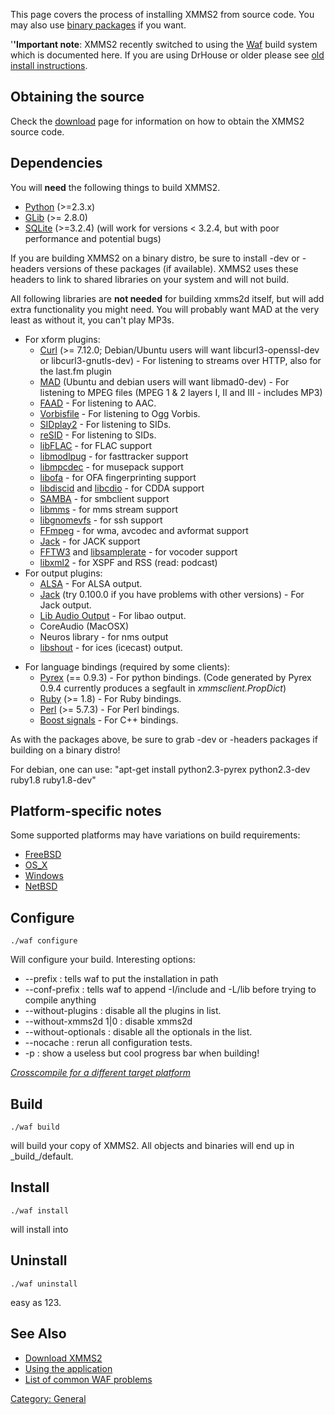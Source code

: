 This page covers the process of installing XMMS2 from source code. You may also use [[Download XMMS2#Binary_Packages | binary packages]] if you want.

'''''Important note''': XMMS2 recently switched to using the [[Waf]] build system which is documented here. If you are using DrHouse or older please see [[old install instructions]].

== Obtaining the source ==

Check the [[Download XMMS2 | download]] page for information on how to obtain the XMMS2 source code.

== Dependencies ==

You will '''need''' the following things to build XMMS2.

* [http://www.python.org/ Python] (>=2.3.x)
* [http://www.gtk.org/ GLib] (>= 2.8.0)
* [http://www.sqlite.org SQLite] (>=3.2.4) (will work for versions < 3.2.4, but with poor performance and potential bugs)

If you are building XMMS2 on a binary distro, be sure to install -dev or -headers versions of these packages (if available). XMMS2 uses these headers to link to shared libraries on your system and will not build.

All following libraries are '''not needed''' for building xmms2d itself, but will add extra functionality you might need. You will probably want MAD at the very least as without it, you can't play MP3s.

*For xform plugins:
** [http://curl.haxx.se Curl] (>= 7.12.0; Debian/Ubuntu users will want libcurl3-openssl-dev or libcurl3-gnutls-dev) - For listening to streams over HTTP, also for the last.fm plugin
** [http://www.underbit.com/products/mad/ MAD] (Ubuntu and debian users will want libmad0-dev) - For listening to MPEG files (MPEG 1 & 2 layers I, II and III - includes MP3)
** [http://www.audiocoding.com/ FAAD] - For listening to AAC.
** [http://www.xiph.org Vorbisfile] - For listening to Ogg Vorbis.
** [http://sidplay2.sourceforge.net/ SIDplay2] - For listening to SIDs.
** [http://www.geocities.com/SiliconValley/Lakes/5147/resid/ reSID] - For listening to SIDs.
** [http://flac.sourceforge.net/ libFLAC] - for FLAC support
** [http://modplug-xmms.sourceforge.net/ libmodlpug] - for fasttracker support
** [http://musepack.net/ libmpcdec] - for musepack support
** [http://www.musicip.com/dns/downloads.jsp libofa] - for OFA fingerprinting support
** [http://musicbrainz.org/doc/libdiscid libdiscid] and [http://www.gnu.org/software/libcdio/ libcdio] - for CDDA support
** [http://www.samba.org/ SAMBA] - for smbclient support
** [http://libmms.sf.net/ libmms] - for mms stream support
** [http://www.gnome.org/ libgnomevfs] - for ssh support
** [http://ffmpeg.mplayerhq.hu/ FFmpeg] - for wma, avcodec and avformat support
** [http://jack.sf.net/ Jack] - for JACK support
** [http://fftw.org/ FFTW3] and [http://www.mega-nerd.com/SRC/ libsamplerate] - for vocoder support
** [http://xmlsoft.org/ libxml2] - for XSPF and RSS (read: podcast)
*For output plugins:
** [http://www.alsa-project.org ALSA] - For ALSA output.
** [http://jackit.sourceforge.net Jack] (try 0.100.0 if you have problems with other versions) - For Jack output.
** [http://xiph.org/ao/ Lib Audio Output] - For libao output.
** CoreAudio (MacOSX)
** Neuros library - for nms output
** [http://www.icecast.org libshout] - for ices (icecast) output.

*For language bindings (required by some clients):
** [http://www.cosc.canterbury.ac.nz/~greg/python/Pyrex/ Pyrex] (== 0.9.3) - For python bindings. (Code generated by Pyrex 0.9.4 currently produces a segfault in ''xmmsclient.PropDict'')
** [http://www.ruby-lang.org/ Ruby] (>= 1.8) - For Ruby bindings.
** [http://www.perl.org Perl] (>= 5.7.3) - For Perl bindings.
** [http://www.boost.org Boost signals] - For C++ bindings.

As with the packages above, be sure to grab -dev or -headers packages if building on a binary distro!

For debian, one can use:
"apt-get install python2.3-pyrex python2.3-dev ruby1.8 ruby1.8-dev"

== Platform-specific notes ==
Some supported platforms may have variations on build requirements:
* [[FreeBSD]]
* [[OS_X]]
* [[Windows]]
* [[NetBSD]]

== Configure ==



 ./waf configure

Will configure your build. Interesting options:

* --prefix <path> : tells waf to put the installation in path
* --conf-prefix <path> : tells waf to append -I<path>/include and -L<path>/lib before trying to compile anything
* --without-plugins <list> : disable all the plugins in list.
* --without-xmms2d 1|0 : disable xmms2d
* --without-optionals <list> : disable all the optionals in the list.
* --nocache : rerun all configuration tests.
* -p : show a useless but cool progress bar when building!


''[[Waf_Crosscompile | Crosscompile for a different target platform]]''

== Build ==

 ./waf build

will build your copy of XMMS2. All objects and binaries will end up in _build_/default.

== Install ==

 ./waf install

will install into <prefix>

== Uninstall ==

 ./waf uninstall

easy as 123.

== See Also ==
* [[Download XMMS2]]
* [[Using the application]]
* [[Waf problems|List of common WAF problems]]

[[Category: General]]
